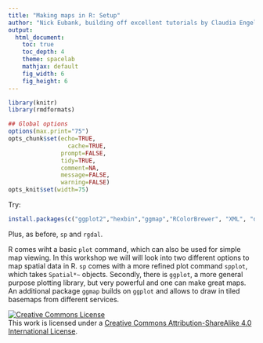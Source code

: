 ```yaml
---
title: "Making maps in R: Setup"
author: "Nick Eubank, building off excellent tutorials by Claudia Engel"
output:
  html_document:
    toc: true
    toc_depth: 4
    theme: spacelab
    mathjax: default
    fig_width: 6
    fig_height: 6
---
```



```r
library(knitr)
library(rmdformats)

## Global options
options(max.print="75")
opts_chunk$set(echo=TRUE,
	             cache=TRUE,
               prompt=FALSE,
               tidy=TRUE,
               comment=NA,
               message=FALSE,
               warning=FALSE)
opts_knit$set(width=75)

```



Try:

```r
install.packages(c("ggplot2","hexbin","ggmap","RColorBrewer", "XML", "dplyr"))
```

Plus, as before, `sp` and `rgdal`. 

R comes wiht a basic `plot` command, which can also be used for simple map viewing. In this workshop we will will look into two different options to map spatial data in R. `sp` comes with a more refined plot command `spplot`, which takes `Spatial*~` objects. Secondly, there is `ggplot`, a more general purpose plotting library, but very powerful and one can make great maps. An additional package `ggmap` builds on `ggplot` and allows to draw in tiled basemaps from different services.


<a rel="license" href="http://creativecommons.org/licenses/by-sa/4.0/"><img alt="Creative Commons License" style="border-width:0" src="https://i.creativecommons.org/l/by-sa/4.0/88x31.png" /></a><br />This work is licensed under a <a rel="license" href="http://creativecommons.org/licenses/by-sa/4.0/">Creative Commons Attribution-ShareAlike 4.0 International License</a>.